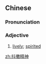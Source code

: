 {{also|抖擞精神}}
==Chinese==
{{zh-forms|s=抖擞精神|type=22}}

===Pronunciation===
{{zh-pron
|m=dǒusǒu jīngshén
|cat=a
}}

===Adjective===
{{zh-adj}}

# [[lively]]; [[spirited]]

[[zh:抖擻精神]]